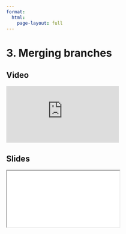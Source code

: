 ```yaml
---
format:
  html:
    page-layout: full
---
```


# 3. Merging branches

::: {.panel-tabset .nav-pills}

## Video

<iframe
    class="video"
    src="https://www.youtube.com/embed/Tn1VRCSiRzc?start=775&end=956&rel=0" 
    title="Module 5 Video - Merging branches"
    frameborder="0"
    allow="accelerometer; autoplay; clipboard-write; encrypted-media; gyroscope; picture-in-picture"
    allowfullscreen
></iframe>

## Slides

<iframe
    class="slide-deck"
    src="slides/module5_05.html"
></iframe>

:::
